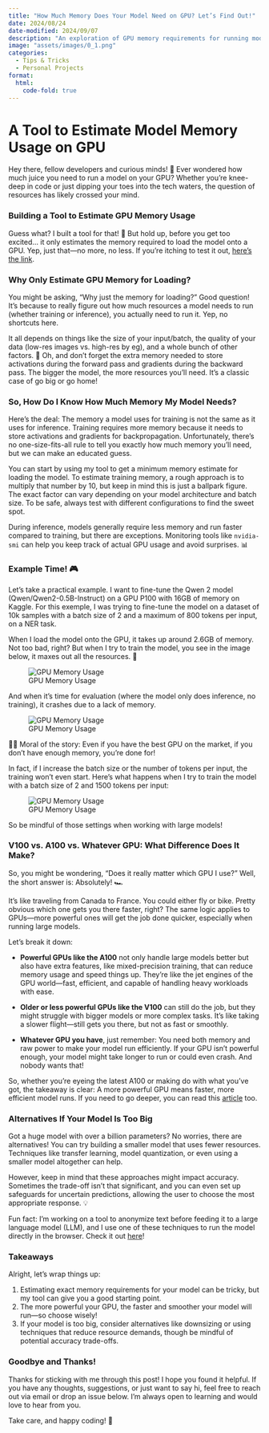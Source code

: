 ```yaml
---
title: "How Much Memory Does Your Model Need on GPU? Let’s Find Out!"
date: 2024/08/24
date-modified: 2024/09/07
description: "An exploration of GPU memory requirements for running models and how to estimate them with a handy tool."
image: "assets/images/0_1.png"
categories:
  - Tips & Tricks
  - Personal Projects
format:
  html:
    code-fold: true
---
```


# A Tool to Estimate Model Memory Usage on GPU

Hey there, fellow developers and curious minds! 🖖 Ever wondered how much juice you need to run a model on your GPU? Whether you're knee-deep in code or just dipping your toes into the tech waters, the question of resources has likely crossed your mind.

### Building a Tool to Estimate GPU Memory Usage

Guess what? I built a tool for that! 🎉 But hold up, before you get too excited... it only estimates the memory required to load the model onto a GPU. Yep, just that—no more, no less. If you're itching to test it out, [here's the link](#).

### Why Only Estimate GPU Memory for Loading?

You might be asking, "Why just the memory for loading?" Good question! It's because to really figure out how much resources a model needs to run (whether training or inference), you actually need to run it. Yep, no shortcuts here.

It all depends on things like the size of your input/batch, the quality of your data (low-res images vs. high-res by eg), and a whole bunch of other factors. 🤯 Oh, and don’t forget the extra memory needed to store activations during the forward pass and gradients during the backward pass. The bigger the model, the more resources you'll need. It's a classic case of go big or go home!

### So, How Do I Know How Much Memory My Model Needs?

Here's the deal: The memory a model uses for training is not the same as it uses for inference. Training requires more memory because it needs to store activations and gradients for backpropagation. Unfortunately, there's no one-size-fits-all rule to tell you exactly how much memory you’ll need, but we can make an educated guess.

You can start by using my tool to get a minimum memory estimate for loading the model. To estimate training memory, a rough approach is to multiply that number by 10, but keep in mind this is just a ballpark figure. The exact factor can vary depending on your model architecture and batch size. To be safe, always test with different configurations to find the sweet spot.

During inference, models generally require less memory and run faster compared to training, but there are exceptions. Monitoring tools like `nvidia-smi` can help you keep track of actual GPU usage and avoid surprises. 📊

### Example Time! 🎮

Let’s take a practical example. I want to fine-tune the Qwen 2 model (Qwen/Qwen2-0.5B-Instruct) on a GPU P100 with 16GB of memory on Kaggle. For this exemple, I was trying to fine-tune the model on a dataset of 10k samples with a batch size of 2 and a maximum of 800 tokens per input, on a NER task.

When I load the model onto the GPU, it takes up around 2.6GB of memory. Not too bad, right? But when I try to train the model, you see in the image below, it maxes out all the resources. 🚀

![GPU Memory Usage](assets/images/4.png)

And when it’s time for evaluation (where the model only does inference, no training), it crashes due to a lack of memory.

![GPU Memory Usage](assets/images/2.png)

🤦‍♂️ Moral of the story: Even if you have the best GPU on the market, if you don’t have enough memory, you’re done for!

In fact, if I increase the batch size or the number of tokens per input, the training won’t even start. Here’s what happens when I try to train the model with a batch size of 2 and 1500 tokens per input:

![GPU Memory Usage](assets/images/3.png)

So be mindful of those settings when working with large models!

### V100 vs. A100 vs. Whatever GPU: What Difference Does It Make?

So, you might be wondering, "Does it really matter which GPU I use?" Well, the short answer is: Absolutely! 🏎️

It’s like traveling from Canada to France. You could either fly or bike. Pretty obvious which one gets you there faster, right? The same logic applies to GPUs—more powerful ones will get the job done quicker, especially when running large models.

Let’s break it down:

- **Powerful GPUs like the A100** not only handle large models better but also have extra features, like mixed-precision training, that can reduce memory usage and speed things up. They’re like the jet engines of the GPU world—fast, efficient, and capable of handling heavy workloads with ease.

- **Older or less powerful GPUs like the V100** can still do the job, but they might struggle with bigger models or more complex tasks. It’s like taking a slower flight—still gets you there, but not as fast or smoothly.

- **Whatever GPU you have**, just remember: You need both memory and raw power to make your model run efficiently. If your GPU isn’t powerful enough, your model might take longer to run or could even crash. And nobody wants that!

So, whether you’re eyeing the latest A100 or making do with what you’ve got, the takeaway is clear: A more powerful GPU means faster, more efficient model runs. If you need to go deeper, you can read this [article](https://timdettmers.com/2023/01/30/which-gpu-for-deep-learning/) too.

### Alternatives If Your Model Is Too Big

Got a huge model with over a billion parameters? No worries, there are alternatives! You can try building a smaller model that uses fewer resources. Techniques like transfer learning, model quantization, or even using a smaller model altogether can help.

However, keep in mind that these approaches might impact accuracy. Sometimes the trade-off isn’t that significant, and you can even set up safeguards for uncertain predictions, allowing the user to choose the most appropriate response. 💡

Fun fact: I’m working on a tool to anonymize text before feeding it to a large language model (LLM), and I use one of these techniques to run the model directly in the browser. Check it out [here](#)!

### Takeaways

Alright, let's wrap things up:

1. Estimating exact memory requirements for your model can be tricky, but my tool can give you a good starting point.
2. The more powerful your GPU, the faster and smoother your model will run—so choose wisely!
3. If your model is too big, consider alternatives like downsizing or using techniques that reduce resource demands, though be mindful of potential accuracy trade-offs.

### Goodbye and Thanks!

Thanks for sticking with me through this post! I hope you found it helpful. If you have any thoughts, suggestions, or just want to say hi, feel free to reach out via email or drop an issue below. I’m always open to learning and would love to hear from you.

Take care, and happy coding! 🚀

